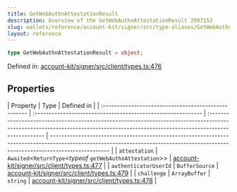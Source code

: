 ```yaml
---
title: GetWebAuthnAttestationResult
description: Overview of the GetWebAuthnAttestationResult 2097152
slug: wallets/reference/account-kit/signer/src/type-aliases/GetWebAuthnAttestationResult
layout: reference
---
```


```ts
type GetWebAuthnAttestationResult = object;
```

Defined in: [account-kit/signer/src/client/types.ts:476](https://github.com/alchemyplatform/aa-sdk/blob/923a52171f7246172caf350853843e6680197da9/account-kit/signer/src/client/types.ts#L476)

## Properties

| Property                                             | Type                                                         | Defined in                                                                                                                                                                        |
| :--------------------------------------------------- | :----------------------------------------------------------- | :-------------------------------------------------------------------------------------------------------------------------------------------------------------------------------- | --------------------------------------------------------------------------------------------------------------------------------------------------------------------------------- |
| <a id="attestation" /> `attestation`                 | `Awaited`\<`ReturnType`\<_typeof_ `getWebAuthnAttestation`>> | [account-kit/signer/src/client/types.ts:477](https://github.com/alchemyplatform/aa-sdk/blob/923a52171f7246172caf350853843e6680197da9/account-kit/signer/src/client/types.ts#L477) |
| <a id="authenticatoruserid" /> `authenticatorUserId` | `BufferSource`                                               | [account-kit/signer/src/client/types.ts:479](https://github.com/alchemyplatform/aa-sdk/blob/923a52171f7246172caf350853843e6680197da9/account-kit/signer/src/client/types.ts#L479) |
| <a id="challenge" /> `challenge`                     | `ArrayBuffer`                                                | `string`                                                                                                                                                                          | [account-kit/signer/src/client/types.ts:478](https://github.com/alchemyplatform/aa-sdk/blob/923a52171f7246172caf350853843e6680197da9/account-kit/signer/src/client/types.ts#L478) |
